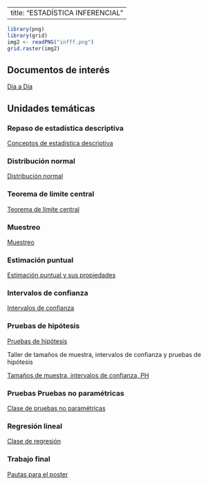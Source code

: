 
---
title: "ESTADÍSTICA INFERENCIAL"
---


```r

library(png)
library(grid)
img2 <- readPNG("infff.png")
grid.raster(img2)

```



## Documentos de interés


[Día a Día ](https://github.com/estadisticaITM/estadisticaITM.github.io/blob/master/DIA-%20DIA_XREI03__ESTADISTICA%20INFERENCIAL_2022-1%20(1).pdf)

## **Unidades temáticas**


### Repaso de estadística descriptiva

<a href="descriptiva2.html" target="_blank"> Conceptos de estadística descriptiva</a>

### Distribución normal

<a href="normal.html" target="_blank"> Distribución normal</a>

### Teorema de límite central

<a href="tlc.html" target="_blank"> Teorema de límite central</a>

### Muestreo

<a href="muestreo.html" target="_blank"> Muestreo</a>

### Estimación puntual
<a href="estima.html" target="_blank"> Estimación puntual y sus propiedades</a>

### Intervalos de confianza

<a href="IC.html" target="_blank"> Intervalos de confianza</a>

### Pruebas de hipótesis

<a href="PH.html" target="_blank"> Pruebas de hipótesis</a>

Taller de tamaños de muestra, intervalos de confianza y pruebas de hipótesis 

[Tamaños de muestra, intervalos de confianza, PH](https://github.com/estadisticaITM/repositorioprueba/blob/master/Taller%20de%20tama%C3%B1os%20de%20muestra%2C%20intervalos%20de%20confianza%20y%20ph.pdf)

### Pruebas Pruebas no paramétricas 
<a href="pruebas-no-paramétricas.html" target="_blank"> Clase de pruebas no paramétricas</a>

### Regresión lineal 
<a href="regrelineal.html" target="_blank"> Clase de regresión</a>


### Trabajo final

<a href="posterestdesc1.html" target="_blank"> Pautas para el poster</a>


